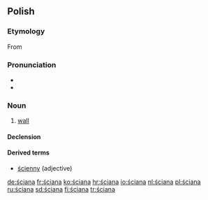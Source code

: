 ==Polish==

===Etymology===
From {{proto|Slavic|stěna|lang=pl}}

===Pronunciation===
* {{audio|Pl-ściana.ogg|audio}}
* {{IPA|/ˈɕt͡ɕan̪a/|lang=pl}}

===Noun===
{{infl|pl|noun|g=f}}

# [[wall]]

====Declension====
{{pl-decl-noun
|ściana|ściany
|ściany|ścian
|ścianie|ścianom
|ścianę|ściany
|ścianą|ścianami
|ścianie|ścianach
|ściano|ściany
}}

====Derived terms====
* [[ścienny]] (adjective)

[[de:ściana]]
[[fr:ściana]]
[[ko:ściana]]
[[hr:ściana]]
[[io:ściana]]
[[nl:ściana]]
[[pl:ściana]]
[[ru:ściana]]
[[sd:ściana]]
[[fi:ściana]]
[[tr:ściana]]